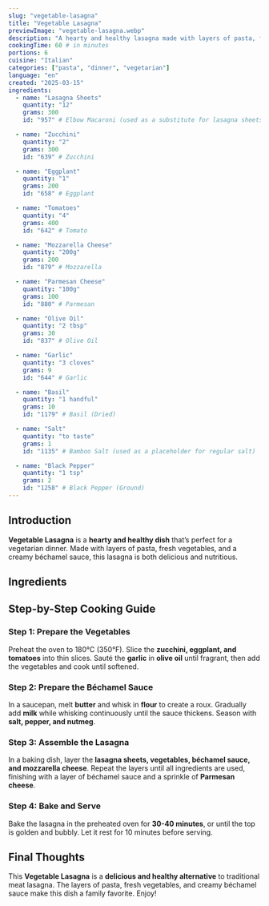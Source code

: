 ```yaml
---
slug: "vegetable-lasagna"
title: "Vegetable Lasagna"
previewImage: "vegetable-lasagna.webp"
description: "A hearty and healthy lasagna made with layers of pasta, fresh vegetables, and a creamy béchamel sauce."
cookingTime: 60 # in minutes
portions: 6
cuisine: "Italian"
categories: ["pasta", "dinner", "vegetarian"]
language: "en"
created: "2025-03-15"
ingredients:
  - name: "Lasagna Sheets"
    quantity: "12"
    grams: 300
    id: "957" # Elbow Macaroni (used as a substitute for lasagna sheets)

  - name: "Zucchini"
    quantity: "2"
    grams: 300
    id: "639" # Zucchini

  - name: "Eggplant"
    quantity: "1"
    grams: 200
    id: "658" # Eggplant

  - name: "Tomatoes"
    quantity: "4"
    grams: 400
    id: "642" # Tomato

  - name: "Mozzarella Cheese"
    quantity: "200g"
    grams: 200
    id: "879" # Mozzarella

  - name: "Parmesan Cheese"
    quantity: "100g"
    grams: 100
    id: "880" # Parmesan

  - name: "Olive Oil"
    quantity: "2 tbsp"
    grams: 30
    id: "837" # Olive Oil

  - name: "Garlic"
    quantity: "3 cloves"
    grams: 9
    id: "644" # Garlic

  - name: "Basil"
    quantity: "1 handful"
    grams: 10
    id: "1179" # Basil (Dried)

  - name: "Salt"
    quantity: "to taste"
    grams: 1
    id: "1135" # Bamboo Salt (used as a placeholder for regular salt)

  - name: "Black Pepper"
    quantity: "1 tsp"
    grams: 2
    id: "1258" # Black Pepper (Ground)
---
```



## Introduction

**Vegetable Lasagna** is a **hearty and healthy dish** that’s perfect for a vegetarian dinner. Made with layers of pasta, fresh vegetables, and a creamy béchamel sauce, this lasagna is both delicious and nutritious.

## Ingredients

<IngredientsList
  ingredients={frontmatter.ingredients}
  portions={frontmatter.portions}
/>

## Step-by-Step Cooking Guide

### Step 1: Prepare the Vegetables

Preheat the oven to 180°C (350°F). Slice the **zucchini, eggplant, and tomatoes** into thin slices. Sauté the **garlic** in **olive oil** until fragrant, then add the vegetables and cook until softened.

<CookingStep
  action="cutting-vegetables-tomato-eggplant"
  alt="Sautéing vegetables in a pan"
/>

### Step 2: Prepare the Béchamel Sauce

In a saucepan, melt **butter** and whisk in **flour** to create a roux. Gradually add **milk** while whisking continuously until the sauce thickens. Season with **salt, pepper, and nutmeg**.

<CookingStep
  action="stirring-saucePan-cream"
  alt="Stirring béchamel sauce in a saucepan"
/>

### Step 3: Assemble the Lasagna

In a baking dish, layer the **lasagna sheets, vegetables, béchamel sauce, and mozzarella cheese**. Repeat the layers until all ingredients are used, finishing with a layer of béchamel sauce and a sprinkle of **Parmesan cheese**.

<CookingStep
  action="veggie-lasagnia"
  alt="Assembling lasagna in a baking dish"
/>

### Step 4: Bake and Serve

Bake the lasagna in the preheated oven for **30-40 minutes**, or until the top is golden and bubbly. Let it rest for 10 minutes before serving.

## Final Thoughts

This **Vegetable Lasagna** is a **delicious and healthy alternative** to traditional meat lasagna. The layers of pasta, fresh vegetables, and creamy béchamel sauce make this dish a family favorite. Enjoy!

<NutritionFacts ingredients={frontmatter.ingredients} />
